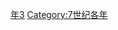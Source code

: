 {{Catnav|頁面分類|历史|歷史時代|年|7世纪各年}}

{{catmore}}
{{Commons category|613}}

[[Category:610年代|年3]]
[[Category:7世纪各年|Category:7世纪各年]]